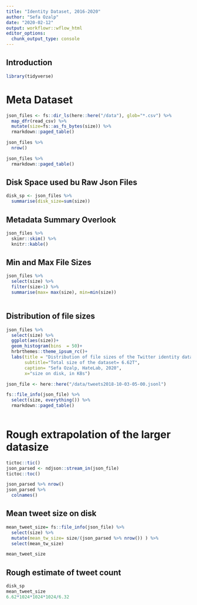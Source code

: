 ```yaml
---
title: "Identity Dataset, 2016-2020"
author: "Sefa Ozalp"
date: "2020-02-12"
output: workflowr::wflow_html
editor_options:
  chunk_output_type: console
---
```


## Introduction

```r

library(tidyverse)
```


# Meta Dataset
```r
json_files <- fs::dir_ls(here::here("/data"), glob="*.csv") %>% 
  map_dfr(read_csv) %>% 
  mutate(size=fs::as_fs_bytes(size)) %>% 
  rmarkdown::paged_table()

json_files %>% 
  nrow()

json_files %>% 
  rmarkdown::paged_table()

```

## Disk Space used bu Raw Json Files
```r

disk_sp <- json_files %>% 
  summarise(disk_size=sum(size))
```


## Metadata Summary Overlook
```r
json_files %>% 
  skimr::skim() %>% 
  knitr::kable()
```

## Min and Max File Sizes
```r
json_files %>% 
  select(size) %>% 
  filter(size>1) %>% 
  summarise(max= max(size), min=min(size))
  
```

## Distribution of file sizes
```r
json_files %>% 
  select(size) %>% 
  ggplot(aes(size))+
  geom_histogram(bins  = 50)+
  hrbrthemes::theme_ipsum_rc()+
  labs(title = "Distribution of file sizes of the Twitter identity dataset",
       subtitle="Total size of the dataset= 6.62T", 
       caption= "Sefa Ozalp, HateLab, 2020",
       x="size on disk, in KBs")
```



```r
json_file <- here::here("/data/tweets2018-10-03-05-00.jsonl")

fs::file_info(json_file) %>% 
  select(size, everything()) %>% 
  rmarkdown::paged_table()
  

```

# Rough extrapolation of the larger datasize

```r

tictoc::tic()
json_parsed <- ndjson::stream_in(json_file)
tictoc::toc()

```


```r
json_parsed %>% nrow()
json_parsed %>% 
  colnames() 
```

## Mean tweet size on disk
```r
mean_tweet_size= fs::file_info(json_file) %>% 
  select(size) %>% 
  mutate(mean_tw_size= size/(json_parsed %>% nrow()) ) %>% 
  select(mean_tw_size)

mean_tweet_size
```

## Rough estimate of tweet count
```r
disk_sp
mean_tweet_size
6.62*1024*1024*1024/6.32
```


